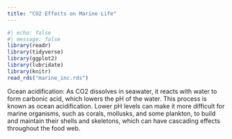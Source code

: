 ```yaml
---
title: "CO2 Effects on Marine Life"
---
```

```r
#| echo: false
#| message: false
library(readr)
library(tidyverse)
library(ggplot2)
library(lubridate)
library(knitr)
read_rds("marine_inc.rds")
```
Ocean acidification: As CO2 dissolves in seawater, it reacts with water to form carbonic acid, which lowers the pH of the water. This process is known as ocean acidification. Lower pH levels can make it more difficult for marine organisms, such as corals, mollusks, and some plankton, to build and maintain their shells and skeletons, which can have cascading effects throughout the food web.
